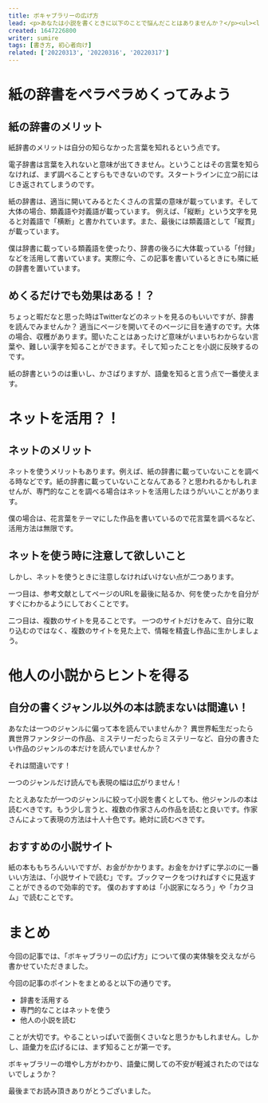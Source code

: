 ```yaml
---
title: ボキャブラリーの広げ方
lead: <p>あなたは小説を書くときに以下のことで悩んだことはありませんか？</p><ul><li>表現がわからない</li><li>さっきもこの言葉使ったな</li></ul><p>僕も小説を書いている中で悩むことがあります。今回の記事ではボキャブラリーの増やし方を紹介します。ボキャブラリーの数が増えると文章がくどくなくなったり、作品の質を上げることができます。<br />表現の仕方などのご参考になれば幸いです。</p>
created: 1647226800
writer: sumire
tags: [書き方, 初心者向け]
related: ['20220313', '20220316', '20220317']
---
```


# 紙の辞書をペラペラめくってみよう

## 紙の辞書のメリット

紙辞書のメリットは自分の知らなかった言葉を知れるという点です。

電子辞書は言葉を入れないと意味が出てきません。ということはその言葉を知らなければ、まず調べることすらもできないのです。スタートラインに立つ前にはじき返されてしまうのです。

紙の辞書は、適当に開いてみるとたくさんの言葉の意味が載っています。そして大体の場合、類義語や対義語が載っています。
例えば、「縦断」という文字を見ると対義語で「横断」と書かれています。また、最後には類義語として「縦貫」が載っています。

<amp-img src="20220314-1.jpg" alt="辞書" width="700px" height="526px" layout="responsive" />

僕は辞書に載っている類義語を使ったり、辞書の後ろに大体載っている「付録」などを活用して書いています。実際に今、この記事を書いているときにも隣に紙の辞書を置いています。

## めくるだけでも効果はある！？

ちょっと暇だなと思った時はTwitterなどのネットを見るのもいいですが、辞書を読んでみませんか？
適当にページを開いてそのページに目を通すのです。大体の場合、収穫があります。聞いたことはあったけど意味がいまいちわからない言葉や、難しい漢字を知ることができます。そして知ったことを小説に反映するのです。

紙の辞書というのは重いし、かさばりますが、語彙を知ると言う点で一番使えます。

# ネットを活用？！

## ネットのメリット

ネットを使うメリットもあります。例えば、紙の辞書に載っていないことを調べる時などです。紙の辞書に載っていないことなんてある？と思われるかもしれませんが、専門的なことを調べる場合はネットを活用したほうがいいことがあります。

僕の場合は、花言葉をテーマにした作品を書いているので花言葉を調べるなど、活用方法は無限です。

## ネットを使う時に注意して欲しいこと

しかし、ネットを使うときに注意しなければいけない点が二つあります。

一つ目は、参考文献としてページのURLを最後に貼るか、何を使ったかを自分がすぐにわかるようにしておくことです。

二つ目は、複数のサイトを見ることです。
一つのサイトだけをみて、自分に取り込むのではなく、複数のサイトを見た上で、情報を精査し作品に生かしましょう。

# 他人の小説からヒントを得る

## 自分の書くジャンル以外の本は読まないは間違い！

あなたは一つのジャンルに偏って本を読んでいませんか？
異世界転生だったら異世界ファンタジーの作品、ミステリーだったらミステリーなど、自分の書きたい作品のジャンルの本だけを読んでいませんか？

それは間違いです！

一つのジャンルだけ読んでも表現の幅は広がりません！

たとえあなたが一つのジャンルに絞って小説を書くとしても、他ジャンルの本は読むべきです。もう少し言うと、複数の作家さんの作品を読むと良いです。作家さんによって表現の方法は十人十色です。絶対に読むべきです。

## おすすめの小説サイト

紙の本ももちろんいいですが、お金がかかります。お金をかけずに学ぶのに一番いい方法は、「小説サイトで読む」です。ブックマークをつければすぐに見返すことができるので効率的です。
僕のおすすめは「小説家になろう」や「カクヨム」で読むことです。

# まとめ

今回の記事では、「ボキャブラリーの広げ方」について僕の実体験を交えながら書かせていただきました。

今回の記事のポイントをまとめると以下の通りです。

- 辞書を活用する
- 専門的なことはネットを使う
- 他人の小説を読む

ことが大切です。やることいっぱいで面倒くさいなと思うかもしれません。しかし、語彙力を広げるには、まず知ることが第一です。

ボキャブラリーの増やし方がわかり、語彙に関しての不安が軽減されたのではないでしょうか？

最後までお読み頂きありがとうございました。